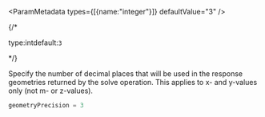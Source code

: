 
<ParamMetadata types={[{name:"integer"}]} defaultValue="3" />

{/* <p class="space-x-2"><span class="font-sm text-color-3">type:int</span><span class="font-bold text-[#6d29cc]">default:`3`</span></p> */}

Specify the number of decimal places that will be used in the response geometries returned by the solve operation. This applies to x- and y-values only (not m- or z-values).

```javascript
geometryPrecision = 3
```